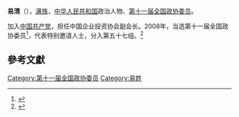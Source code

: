 '''易清'''（{{bd|1951年||}}），[[满族|满族]]，[[中华人民共和国|中华人民共和国]]政治人物、[[中国人民政治协商会议第十一届全国委员会委员名单|第十一届全国政协委员]]。

加入[[中国共产党|中国共产党]]，担任中国企业投资协会副会长。2008年，当选第十一届全国政协委员<ref>{{cite news|title=第十一届全国政协委员名单|url=http://www.indaa.com.cn/zt/2009qglh/zxzs/200903/t20090303_127573.html|accessdate=2013-04-09|newspaper=新华社北京1月25日电 中国人民政治协商会议第十一届全国委员会委员名单(共2237人，2008年1月25日政协第十届全国委员会常务委员会第二十次会议通过)|date=2008年1月25日|deadurl=yes|archiveurl=https://web.archive.org/web/20130928014403/http://www.indaa.com.cn/zt/2009qglh/zxzs/200903/t20090303_127573.html|archivedate=2013年9月28日}}</ref>，代表特别邀请人士，分入第五十七组。<ref>{{cite news|title=全国政协信息-易清|url=http://www.cppcc.gov.cn/CMS/wylibary/showJcwyxtInfoWylibary.action?tabJcwyxt.guid=11W0021190&wytype=wjwy|accessdate=2013-04-11|newspaper=全国政协委员会|archive-date=2019-05-20|archive-url=https://web.archive.org/web/20190520062321/http://www.cppcc.gov.cn/CMS/wylibary/showJcwyxtInfoWylibary.action?tabJcwyxt.guid=11W0021190&wytype=wjwy|dead-url=no}}</ref>

==參考文獻==
{{reflist}}
{{China-poli-bio-stub}}

[[Category:第十一届全国政协委员|Category:第十一届全国政协委员]]
[[Category:易姓|Category:易姓]]